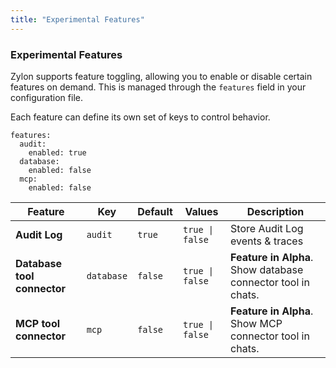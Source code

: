 ```yaml
---
title: "Experimental Features"
---
```


### Experimental Features <a id="features" />

Zylon supports feature toggling, allowing you to enable or disable certain features on demand. This is managed through the `features` field in your configuration file.

Each feature can define its own set of keys to control behavior.

```
features:
  audit:
    enabled: true
  database:
    enabled: false
  mcp:
    enabled: false
```

|Feature                     | Key        | Default | Values          | Description                                                  |
| --------------------------- | ---------- | ------- | --------------- | ------------------------------------------------------------ |
| **Audit Log**               | `audit`    | `true`  | `true \| false` |  Store Audit Log events & traces                              |
| **Database tool connector** | `database` | `false` | `true \| false` | **Feature in Alpha**. Show database connector tool in chats. |
| **MCP tool connector**      | `mcp`      | `false` | `true \| false` | **Feature in Alpha**. Show MCP connector tool in chats.      |

